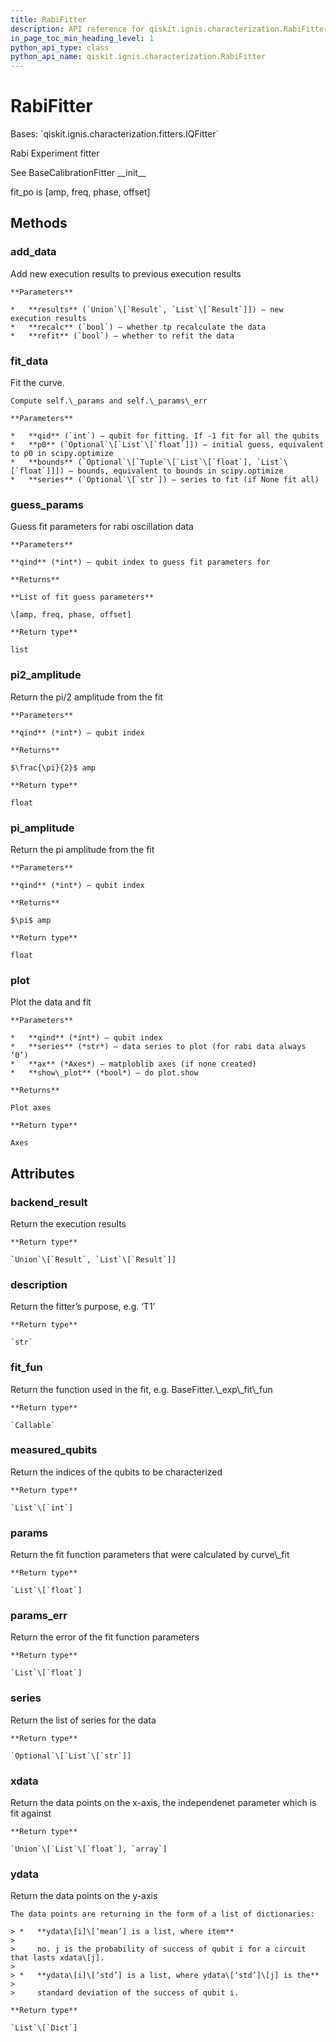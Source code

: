 ```yaml
---
title: RabiFitter
description: API reference for qiskit.ignis.characterization.RabiFitter
in_page_toc_min_heading_level: 1
python_api_type: class
python_api_name: qiskit.ignis.characterization.RabiFitter
---
```


# RabiFitter

<Class id="qiskit.ignis.characterization.RabiFitter" isDedicatedPage={true} github="https://github.com/qiskit-community/qiskit-ignis/tree/stable/0.6/qiskit/ignis/characterization/calibrations/fitters.py" signature="RabiFitter(backend_result, xdata, qubits, fit_p0, fit_bounds=None)" modifiers="class">
  Bases: `qiskit.ignis.characterization.fitters.IQFitter`

  Rabi Experiment fitter

  See BaseCalibrationFitter \_\_init\_\_

  fit\_po is \[amp, freq, phase, offset]

  ## Methods

  ### add\_data

  <Function id="qiskit.ignis.characterization.RabiFitter.add_data" signature="RabiFitter.add_data(results, recalc=True, refit=True)">
    Add new execution results to previous execution results

    **Parameters**

    *   **results** (`Union`\[`Result`, `List`\[`Result`]]) – new execution results
    *   **recalc** (`bool`) – whether tp recalculate the data
    *   **refit** (`bool`) – whether to refit the data
  </Function>

  ### fit\_data

  <Function id="qiskit.ignis.characterization.RabiFitter.fit_data" signature="RabiFitter.fit_data(qid=- 1, p0=None, bounds=None, series=None)">
    Fit the curve.

    Compute self.\_params and self.\_params\_err

    **Parameters**

    *   **qid** (`int`) – qubit for fitting. If -1 fit for all the qubits
    *   **p0** (`Optional`\[`List`\[`float`]]) – initial guess, equivalent to p0 in scipy.optimize
    *   **bounds** (`Optional`\[`Tuple`\[`List`\[`float`], `List`\[`float`]]]) – bounds, equivalent to bounds in scipy.optimize
    *   **series** (`Optional`\[`str`]) – series to fit (if None fit all)
  </Function>

  ### guess\_params

  <Function id="qiskit.ignis.characterization.RabiFitter.guess_params" signature="RabiFitter.guess_params(qind=0)">
    Guess fit parameters for rabi oscillation data

    **Parameters**

    **qind** (*int*) – qubit index to guess fit parameters for

    **Returns**

    **List of fit guess parameters**

    \[amp, freq, phase, offset]

    **Return type**

    list
  </Function>

  ### pi2\_amplitude

  <Function id="qiskit.ignis.characterization.RabiFitter.pi2_amplitude" signature="RabiFitter.pi2_amplitude(qind=- 1)">
    Return the pi/2 amplitude from the fit

    **Parameters**

    **qind** (*int*) – qubit index

    **Returns**

    $\frac{\pi}{2}$ amp

    **Return type**

    float
  </Function>

  ### pi\_amplitude

  <Function id="qiskit.ignis.characterization.RabiFitter.pi_amplitude" signature="RabiFitter.pi_amplitude(qind=- 1)">
    Return the pi amplitude from the fit

    **Parameters**

    **qind** (*int*) – qubit index

    **Returns**

    $\pi$ amp

    **Return type**

    float
  </Function>

  ### plot

  <Function id="qiskit.ignis.characterization.RabiFitter.plot" signature="RabiFitter.plot(qind, series='0', ax=None, show_plot=False)">
    Plot the data and fit

    **Parameters**

    *   **qind** (*int*) – qubit index
    *   **series** (*str*) – data series to plot (for rabi data always ‘0’)
    *   **ax** (*Axes*) – matploblib axes (if none created)
    *   **show\_plot** (*bool*) – do plot.show

    **Returns**

    Plot axes

    **Return type**

    Axes
  </Function>

  ## Attributes

  ### backend\_result

  <Attribute id="qiskit.ignis.characterization.RabiFitter.backend_result">
    Return the execution results

    **Return type**

    `Union`\[`Result`, `List`\[`Result`]]
  </Attribute>

  ### description

  <Attribute id="qiskit.ignis.characterization.RabiFitter.description">
    Return the fitter’s purpose, e.g. ‘T1’

    **Return type**

    `str`
  </Attribute>

  ### fit\_fun

  <Attribute id="qiskit.ignis.characterization.RabiFitter.fit_fun">
    Return the function used in the fit, e.g. BaseFitter.\_exp\_fit\_fun

    **Return type**

    `Callable`
  </Attribute>

  ### measured\_qubits

  <Attribute id="qiskit.ignis.characterization.RabiFitter.measured_qubits">
    Return the indices of the qubits to be characterized

    **Return type**

    `List`\[`int`]
  </Attribute>

  ### params

  <Attribute id="qiskit.ignis.characterization.RabiFitter.params">
    Return the fit function parameters that were calculated by curve\_fit

    **Return type**

    `List`\[`float`]
  </Attribute>

  ### params\_err

  <Attribute id="qiskit.ignis.characterization.RabiFitter.params_err">
    Return the error of the fit function parameters

    **Return type**

    `List`\[`float`]
  </Attribute>

  ### series

  <Attribute id="qiskit.ignis.characterization.RabiFitter.series">
    Return the list of series for the data

    **Return type**

    `Optional`\[`List`\[`str`]]
  </Attribute>

  ### xdata

  <Attribute id="qiskit.ignis.characterization.RabiFitter.xdata">
    Return the data points on the x-axis, the independenet parameter which is fit against

    **Return type**

    `Union`\[`List`\[`float`], `array`]
  </Attribute>

  ### ydata

  <Attribute id="qiskit.ignis.characterization.RabiFitter.ydata">
    Return the data points on the y-axis

    The data points are returning in the form of a list of dictionaries:

    > *   **ydata\[i]\[‘mean’] is a list, where item**
    >
    >     no. j is the probability of success of qubit i for a circuit that lasts xdata\[j].
    >
    > *   **ydata\[i]\[‘std’] is a list, where ydata\[‘std’]\[j] is the**
    >
    >     standard deviation of the success of qubit i.

    **Return type**

    `List`\[`Dict`]
  </Attribute>
</Class>

